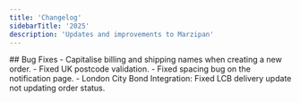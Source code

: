 ```yaml
---
title: 'Changelog'
sidebarTitle: '2025'
description: 'Updates and improvements to Marzipan'
---
```

<Update label="1st July 2025">
## Bug Fixes
- Capitalise billing and shipping names when creating a new order.
- Fixed UK postcode validation.
- Fixed spacing bug on the notification page.
- London City Bond Integration: Fixed LCB delivery update not updating order status.
</Update>


